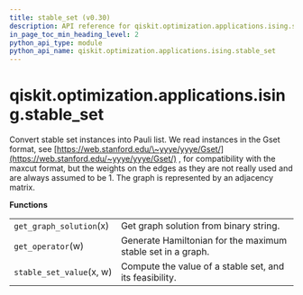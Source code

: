 ```yaml
---
title: stable_set (v0.30)
description: API reference for qiskit.optimization.applications.ising.stable_set in qiskit v0.30
in_page_toc_min_heading_level: 2
python_api_type: module
python_api_name: qiskit.optimization.applications.ising.stable_set
---
```


<span id="module-qiskit.optimization.applications.ising.stable_set" />

<span id="qiskit-optimization-applications-ising-stable-set" />

# qiskit.optimization.applications.ising.stable\_set

Convert stable set instances into Pauli list. We read instances in the Gset format, see [https://web.stanford.edu/\~yyye/yyye/Gset/](https://web.stanford.edu/~yyye/yyye/Gset/) , for compatibility with the maxcut format, but the weights on the edges as they are not really used and are always assumed to be 1. The graph is represented by an adjacency matrix.

**Functions**

|                          |                                                             |
| ------------------------ | ----------------------------------------------------------- |
| `get_graph_solution`(x)  | Get graph solution from binary string.                      |
| `get_operator`(w)        | Generate Hamiltonian for the maximum stable set in a graph. |
| `stable_set_value`(x, w) | Compute the value of a stable set, and its feasibility.     |

